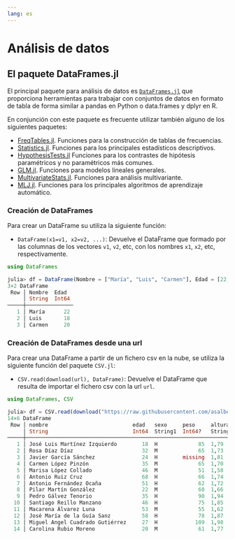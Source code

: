 ```yaml
---
lang: es
---
```


# Análisis de datos

## El paquete DataFrames.jl

El principal paquete para análisis de datos es [`DataFrames.jl`](https://dataframes.juliadata.org/stable/) que proporciona herramientas para trabajar con conjuntos de datos en formato de tabla de forma similar a pandas en Python o data.frames y dplyr en R.

En conjunción con este paquete es frecuente utilizar también alguno de los siguientes paquetes:

- [FreqTables.jl](https://github.com/nalimilan/FreqTables.jl). Funciones para la construcción de tablas de frecuencias.
- [Statistics.jl](https://docs.julialang.org/en/v1/stdlib/Statistics/). Funciones para los principales estadísticos descriptivos.
- [HypothesisTests.jl](https://juliastats.org/HypothesisTests.jl/stable/) Funciones para los contrastes de hipótesis paramétricos y no paramétricos más comunes.
- [GLM.jl](https://juliastats.org/GLM.jl/stable/). Funciones para modelos lineales generales.
- [MultivariateStats.jl](https://multivariatestatsjl.readthedocs.io/en/stable/index.html). Funciones para análisis multivariante.
- [MLJ.jl](https://github.com/alan-turing-institute/MLJ.jl). Funciones para los principales algoritmos de aprendizaje automático.

### Creación de DataFrames

Para crear un DataFrame su utiliza la siguiente función: 

- `DataFrame(x1=v1, x2=v2, ...)`: Devuelve el DataFrame que formado por las columnas de los vectores `v1`, `v2`, etc, con los nombres `x1`, `x2`, etc, respectivamente.

```julia
using DataFrames

julia> df = DataFrame(Nombre = ["María", "Luis", "Carmen"], Edad = [22, 18, 20])
3×2 DataFrame
 Row │ Nombre  Edad  
     │ String  Int64 
─────┼───────────────
   1 │ María      22
   2 │ Luis       18
   3 │ Carmen     20
```

### Creación de DataFrames desde una url

Para crear una DataFrame a partir de un fichero csv en la nube, se utiliza la siguiente función del paquete `CSV.jl`:

- `CSV.read(download(url), DataFrame)`: Devuelve el DataFrame que resulta de importar el fichero csv con la url `url`.

```julia
using DataFrames, CSV

julia> df = CSV.read(download("https://raw.githubusercontent.com/asalber/manual-python/master/datos/colesteroles.csv"), DataFrame)
14×6 DataFrame
 Row │ nombre                           edad   sexo     peso     altura   colesterol 
     │ String                           Int64  String1  Int64?   String7  Int64?     
─────┼───────────────────────────────────────────────────────────────────────────────
   1 │ José Luis Martínez Izquierdo        18  H             85  1,79            182
   2 │ Rosa Díaz Díaz                      32  M             65  1,73            232
   3 │ Javier García Sánchez               24  H        missing  1,81            191
   4 │ Carmen López Pinzón                 35  M             65  1,70            200
   5 │ Marisa López Collado                46  M             51  1,58            148
   6 │ Antonio Ruiz Cruz                   68  H             66  1,74            249
   7 │ Antonio Fernández Ocaña             51  H             62  1,72            276
   8 │ Pilar Martín González               22  M             60  1,66        missing 
   9 │ Pedro Gálvez Tenorio                35  H             90  1,94            241
  10 │ Santiago Reillo Manzano             46  H             75  1,85            280
  11 │ Macarena Álvarez Luna               53  M             55  1,62            262
  12 │ José María de la Guía Sanz          58  H             78  1,87            198
  13 │ Miguel Angel Cuadrado Gutiérrez     27  H            109  1,98            210
  14 │ Carolina Rubio Moreno               20  M             61  1,77            194
```